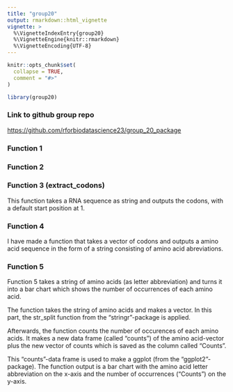 ```yaml
---
title: "group20"
output: rmarkdown::html_vignette
vignette: >
  %\VignetteIndexEntry{group20}
  %\VignetteEngine{knitr::rmarkdown}
  %\VignetteEncoding{UTF-8}
---
```


```r
knitr::opts_chunk$set(
  collapse = TRUE,
  comment = "#>"
)
```

```r
library(group20)
```

### Link to github group repo

<https://github.com/rforbiodatascience23/group_20_package>

### Function 1

### Function 2

### Function 3 (extract_codons)

This function takes a RNA sequence as string and outputs the codons, with a default start position at 1.

### Function 4

I have made a function that takes a vector of codons and outputs a amino acid sequence in the form of a string consisting of amino acid abreviations.

### Function 5

Function 5 takes a string of amino acids (as letter abbreviation) and turns it into a bar chart which shows the number of occurrences of each amino acid.

The function takes the string of amino acids and makes a vector. In this part, the str_split function from the "stringr"-package is applied.

Afterwards, the function counts the number of occurences of each amino acids. It makes a new data frame (called "counts") of the amino acid-vector plus the new vector of counts which is saved as the column called "Counts".

This "counts"-data frame is used to make a ggplot (from the "ggplot2"-package). The function output is a bar chart with the amino acid letter abbreviation on the x-axis and the number of occurrences ("Counts") on the y-axis.
